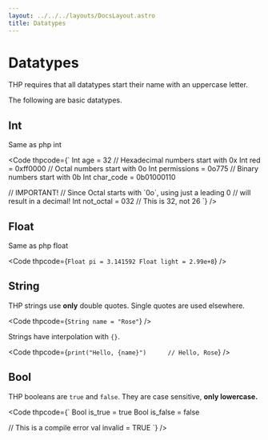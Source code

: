 ```yaml
---
layout: ../../../layouts/DocsLayout.astro
title: Datatypes
---
```


# Datatypes

THP requires that all datatypes start their name with an
uppercase letter.

The following are basic datatypes.

## Int

Same as php int

<Code thpcode={`
Int age = 32
// Hexadecimal numbers start with 0x
Int red = 0xff0000
// Octal numbers start with 0o
Int permissions = 0o775
// Binary numbers start with 0b
Int char_code = 0b01000110

// IMPORTANT!
// Since Octal starts with \`0o\`, using just a leading 0
// will result in a decimal!
Int not_octal = 032     // This is 32, not 26
`} />


## Float

Same as php float


<Code thpcode={`
Float pi = 3.141592
Float light = 2.99e+8
`} />


## String

THP strings use **only** double quotes. Single quotes are
used elsewhere.

<Code thpcode={`
String name = "Rose"
`} />

Strings have interpolation with `{}`.

<Code thpcode={`
print("Hello, {name}")      // Hello, Rose
`} />


## Bool

THP booleans are `true` and `false`. They are case sensitive,
**only lowercase.**

<Code thpcode={`
Bool is_true = true
Bool is_false = false

// This is a compile error
val invalid = TRUE
`} />

